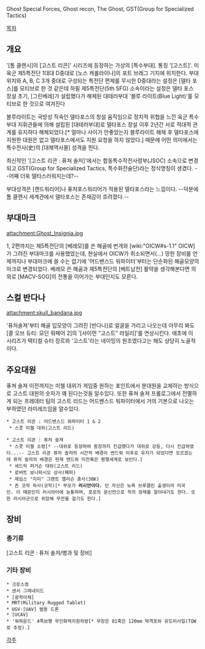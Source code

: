 Ghost Special Forces, Ghost recon, The Ghost, GST(Group for Specialized Tactics)

[[목차]]

== 개요 ==
'[톰 클랜시]의 [고스트 리콘]' 시리즈에 등장하는 가상의 [특수부대]. 통칭 '[고스트]'. 미 육군 제5특전단 1대대 D중대로 [노스 캐롤라이나]의 포트 브래그 기지에 위치한다. 부대위치와 A, B, C 3개 중대로 구성되는 특전단 편제를 무시한 D중대라는 설정은 [델타 포스]를 모티브로 한 것 같은데 하필 제5특전단(5th SFG) 소속이라는 설정은 델타 포스 창설 초기, [그린베레]가 설립했다가 해체된 대테러부대 '블루 라이트(Blue Light)'를 모티브로 한 것으로 여겨진다

블루라이트는 국방성 직속인 델타포스의 창설 움직임으로 정치적 위협을 느낀 육군 특수부대 지휘관들에 의해 설립된 [대테러부대]로 델타포스 창설 이후 2년간 서로 적대적 관계를 유지하다 해체되었다.[* 얼마나 사이가 안좋았는지 블루라이트 해체 후 델타포스에 지원한 대원은 없고 델타포스에서도 지원 요청을 하지 않았다.] 때문에 어떤 의미에서는 특수전사(史)의 [대체역사물] 성격을 띈다.

최신작인 '[고스트 리콘 : 퓨처 솔저]'에서는 합동특수작전사령부(JSOC) 소속으로 변경되고 GST(Group for Specialized Tactics, 특수화전술단)라는 정식명칭이 생겼다. --어째 더욱 델타스러워지는데?--

부대성격은 [랜드워리어]나 퓨처포스워리어가 적용된 델타포스라는 느낌이다. --덕분에 톰 클랜시 세계관에서 델타포스는 존재감이 흐려졌다.--

== 부대마크 ==
attachment:Ghost_Insignia.jpg

1, 2편까지는 제5특전단의 [베레모]를 쓴 해골에 번개와 [wiki:"OICW#s-1.1" OICW]가 그려진 부대마크를 사용했었는데, 현실에서 OICW가 취소되면서(...) 망한 장비를 언제까지나 부대마크에 쓸 수는 없기에 '어드밴스드 워파이터'부터는 단순화된 해골모양의 마크로 변경되었다. 베레모 쓴 해골과 제5특전단의 [베트남전] 활약을 생각해본다면 의외로 [MACV-SOG]의 전통을 이어가는 부대인지도 모른다.

== 스컬 반다나 ==
attachment:skull_bandana.jpg

'퓨처솔져'부터 해골 입모양이 그려진 [반다나]로 얼굴을 가리고 나오는데 아무리 봐도 [콜 오브 듀티: 모던 워페어 2]의 '[사이먼 "고스트" 라일리]'를 연상시킨다. 애초에 이 시리즈가 택티컬 슈터 장르와 '고스트'라는 네이밍의 원조였다고는 해도 상당히 노골적이다.

== 주요대원 ==

퓨쳐 솔져 이전까지는 미첼 대위가 게임중 원하는 포인트에서 분대원을 교체하는 방식으로 고스트 대원의 숫자가 꽤 된다는것을 알수있다. 또한 퓨쳐 솔져 프롤로그에서 전멸하게 되는 프레데터 팀의 고스트 리드는 어드밴스드 워파이터에서 거의 기본으로 나오는 부하였던 라미레즈임을 알수있다. 

 * 고스트 리콘 : 어드밴스드 워파이터 1 & 2
  * 스콧 미첼 대위(고스트 리드)

 * 고스트 리콘 : 퓨처 솔져
  * 스콧 미첼 소령[* --대위로 등장하여 중장까지 진급했다가 대위로 강등, 다시 진급하였다...-- 고스트 리콘 퓨처 솔저의 시간적 배경이 엔드워 이후로 유지가 되었다면 모르겠는데 퓨처 솔저의 배경은 현재 엔드워 이전혹은 평행세계로 보인다.]
  * 세드릭 퍼거슨 대위(고스트 리드)
  * 로버트 보니파시오 상사(페퍼)
  * 제임스 "지미" 그랜트 앨리슨 중사(30K)
  * 존 코작 하사(코작)[* 부모가 '''러시안이다.''' 단 자신은 뉴욕 브루클린 출생이라 미국인. 이 때문인지 러시아어에 능통하며, 포로의 문신만으로 적의 정체를 알아내기도 한다. 또한 러시아군으로 위장해 무전을 걸기도 한다.]

== 장비 ==
=== 총기류 ===
[고스트 리콘 : 퓨처 솔저/병과 및 장비] 
=== 기타 장비 ===
 * 크로스컴
 * 센서 그레네이드
 * [광학미채]
 * MRT(Military Rugged Tablet)
 * UGV-[UAV] 범용 드론
 * [UCAV]
 * '워하운드' 4족보행 무인화력지원차량[* 무장은 81혹은 120mm 박격포와 유도미사일(TOW로 추정).] 

[[각주]]
